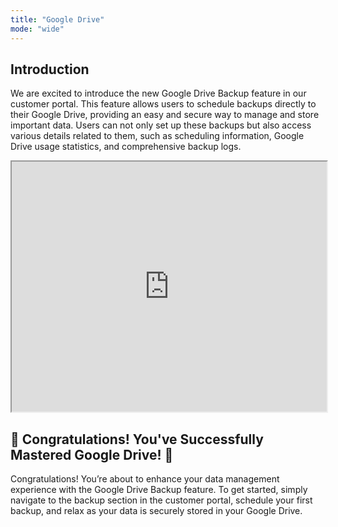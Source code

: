 ---
title: "Google Drive"
mode: "wide"
---

## Introduction

We are excited to introduce the new Google Drive Backup feature in our customer portal. This feature allows users to schedule backups directly to their Google Drive, providing an easy and secure way to manage and store important data. Users can not only set up these backups but also access various details related to them, such as scheduling information, Google Drive usage statistics, and comprehensive backup logs.

 
<iframe width="100%" height="400px" src="https://app.sharefable.com/preview/demo/google-drive-jxwhr4yglwcrgemz" allowfullscreen></iframe>

## 🎉 Congratulations! You've Successfully Mastered Google Drive! 🎉

Congratulations! You’re about to enhance your data management experience with the Google Drive Backup feature. To get started, simply navigate to the backup section in the customer portal, schedule your first backup, and relax as your data is securely stored in your Google Drive.


